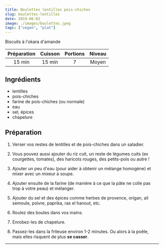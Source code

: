 ```yaml
---
title: Boulettes lentilles pois-chiches
slug: boulettes-lentilles
date: 2019-06-03
image: ./images/boulettes.jpeg
tags: ["vegan", "plat"]
---
```


<StyledParagraph>Biscuits à l'okara d'amande</StyledParagraph>

| Préparation | Cuisson | Portions | Niveau |
| :-: | :-: | :-: | :-: |
| 15 min | 15 min | 7 | Moyen |


## Ingrédients
- <ListItem>lentilles</ListItem>
- <ListItem>pois-chiches</ListItem>
- <ListItem>farine de pois-chiches (ou normale)</ListItem>
- <ListItem>eau</ListItem>
- <ListItem>sel, épices</ListItem>
- <ListItem>chapelure</ListItem>


## Préparation

1. Verser vos restes de lentilles et de pois-chiches dans un saladier.

2. Vous pouvez aussi ajouter du riz cuit, un reste de légumes cuits (ex  courgettes, tomates), des haricots rouges, des petits-pois ou autre !

3. Ajouter un peu d'eau (pour aider à obtenir un mélange homogène) et mixer avec un mixeur à soupe.

4. Ajouter ensuite de la farine (de manière à ce que la pâte ne colle pas trop à votre peau) et mélanger.

5. Ajouter du sel et des épices comme  herbes de provence, origan, ail semoule, poivre, paprika, ras el hanout, etc.

6. Roulez des boules dans vos mains.

7. Enrobez-les de chapelure.

8. Passez-les dans la friteuse environ 1-2 minutes. Ou alors à la poêle, mais elles risquent de plus **se casser**.

---

